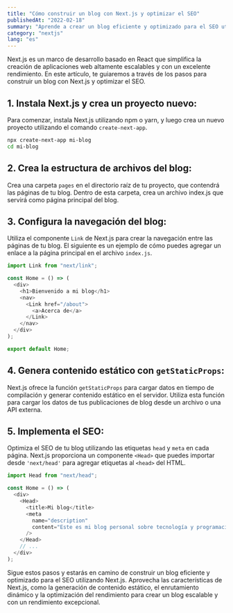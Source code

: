 ```yaml
---
title: "Cómo construir un blog con Next.js y optimizar el SEO"
publishedAt: "2022-02-18"
summary: "Aprende a crear un blog eficiente y optimizado para el SEO utilizando Next.js, el marco de desarrollo de aplicaciones React."
category: "nextjs"
lang: "es"
---
```


Next.js es un marco de desarrollo basado en React que simplifica la creación de aplicaciones web altamente escalables y con un excelente rendimiento. En este artículo, te guiaremos a través de los pasos para construir un blog con Next.js y optimizar el SEO.

## 1. Instala Next.js y crea un proyecto nuevo:

Para comenzar, instala Next.js utilizando npm o yarn, y luego crea un nuevo proyecto utilizando el comando `create-next-app`.

```bash
npx create-next-app mi-blog
cd mi-blog
```

## 2. Crea la estructura de archivos del blog:

Crea una carpeta `pages` en el directorio raíz de tu proyecto, que contendrá las páginas de tu blog. Dentro de esta carpeta, crea un archivo index.js que servirá como página principal del blog.

## 3. Configura la navegación del blog:

Utiliza el componente `Link` de Next.js para crear la navegación entre las páginas de tu blog. El siguiente es un ejemplo de cómo puedes agregar un enlace a la página principal en el archivo `index.js`.

```javascript
import Link from "next/link";

const Home = () => (
  <div>
    <h1>Bienvenido a mi blog</h1>
    <nav>
      <Link href="/about">
        <a>Acerca de</a>
      </Link>
    </nav>
  </div>
);

export default Home;
```

## 4. Genera contenido estático con `getStaticProps`:

Next.js ofrece la función `getStaticProps` para cargar datos en tiempo de compilación y generar contenido estático en el servidor. Utiliza esta función para cargar los datos de tus publicaciones de blog desde un archivo o una API externa.

## 5. Implementa el SEO:

Optimiza el SEO de tu blog utilizando las etiquetas `head` y `meta` en cada página. Next.js proporciona un componente `<Head>` que puedes importar desde `'next/head'` para agregar etiquetas al `<head>` del HTML.

```javascript
import Head from "next/head";

const Home = () => (
  <div>
    <Head>
      <title>Mi blog</title>
      <meta
        name="description"
        content="Este es mi blog personal sobre tecnología y programación."
      />
    </Head>
    // ...
  </div>
);
```

Sigue estos pasos y estarás en camino de construir un blog eficiente y optimizado para el SEO utilizando Next.js. Aprovecha las características de Next.js, como la generación de contenido estático, el enrutamiento dinámico y la optimización del rendimiento para crear un blog escalable y con un rendimiento excepcional.
